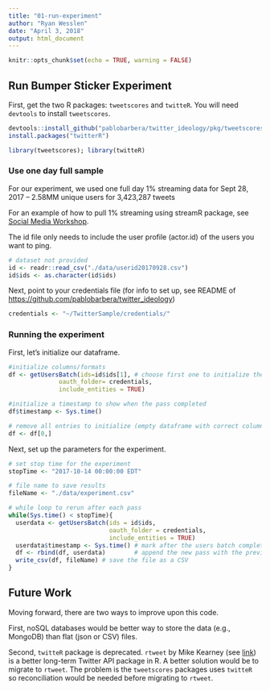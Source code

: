 ```yaml
---
title: "01-run-experiment"
author: "Ryan Wesslen"
date: "April 3, 2018"
output: html_document
---
```


```r
knitr::opts_chunk$set(echo = TRUE, warning = FALSE)
```

## Run Bumper Sticker Experiment

First, get the two R packages: `tweetscores` and `twitteR`. You will need `devtools` to install `tweetscores`.

```r
devtools::install_github("pablobarbera/twitter_ideology/pkg/tweetscores")
install.packages("twitterR")

library(tweetscores); library(twitteR)
```

### Use one day full sample

For our experiment, we used one full day 1% streaming data for Sept 28, 2017 -- 2.58MM unique users for 3,423,287 tweets

For an example of how to pull 1% streaming using streamR package, see [Social Media Workshop](https://github.com/wesslen/summer2017-socialmedia/blob/master/day1/twitter-streaming.Rmd).

The id file only needs to include the user profile (actor.id) of the users you want to ping.

```r
# dataset not provided
id <- readr::read_csv("./data/userid20170928.csv")
id$ids <- as.character(id$ids)
```

Next, point to your credentials file (for info to set up, see README of <https://github.com/pablobarbera/twitter_ideology>)

```r
credentials <- "~/TwitterSample/credentials/"
```

### Running the experiment

First, let's initialize our dataframe.

```r
#initialize columns/formats
df <- getUsersBatch(ids=id$ids[1], # choose first one to initialize the dataset
              oauth_folder= credentials,
              include_entities = TRUE)

#initialize a timestamp to show when the pass completed
df$timestamp <- Sys.time()

# remove all entries to initialize (empty dataframe with correct column formatting)
df <- df[0,]
```

Next, set up the parameters for the experiment.

```r
# set stop time for the experiment
stopTime <- "2017-10-14 00:00:00 EDT"

# file name to save results
fileName <- "./data/experiment.csv"

# while loop to rerun after each pass
while(Sys.time() < stopTime){
  userdata <- getUsersBatch(ids = id$ids,
                            oauth_folder = credentials,
                            include_entities = TRUE)
  userdata$timestamp <- Sys.time() # mark after the users batch completes
  df <- rbind(df, userdata)        # append the new pass with the previous passes
  write_csv(df, fileName) # save the file as a CSV
}
```


## Future Work

Moving forward, there are two ways to improve upon this code.

First, noSQL databases would be better way to store the data (e.g., MongoDB) than flat (json or CSV) files.

Second, `twitteR` package is deprecated. `rtweet` by Mike Kearney (see [link](http://rtweet.info/)) is a better long-term Twitter API package in R. A better solution would be to migrate to `rtweet`. The problem is the `tweetscores` packages uses `twitteR` so reconciliation would be needed before migrating to `rtweet`.